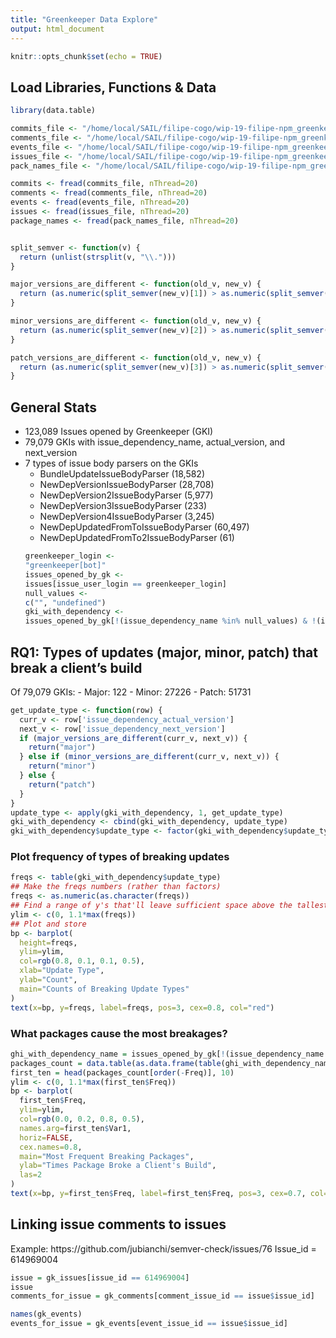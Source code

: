 ```yaml
---
title: "Greenkeeper Data Explore"
output: html_document
---
```


```r
knitr::opts_chunk$set(echo = TRUE)
```

## Load Libraries, Functions & Data
```r
library(data.table)

commits_file <- "/home/local/SAIL/filipe-cogo/wip-19-filipe-npm_greenkeeper_build_failures-data/2020-09-08/greenkeeper_commits.csv"
comments_file <- "/home/local/SAIL/filipe-cogo/wip-19-filipe-npm_greenkeeper_build_failures-data/2020-09-08/greenkeeper_comments.csv"
events_file <- "/home/local/SAIL/filipe-cogo/wip-19-filipe-npm_greenkeeper_build_failures-data/2020-09-08/greenkeeper_events.csv"
issues_file <- "/home/local/SAIL/filipe-cogo/wip-19-filipe-npm_greenkeeper_build_failures-data/2020-09-08/greenkeeper_issues.csv"
pack_names_file <- "/home/local/SAIL/filipe-cogo/wip-19-filipe-npm_greenkeeper_build_failures-data/2020-09-08/greenkeeper_package_names.csv"

commits <- fread(commits_file, nThread=20)
comments <- fread(comments_file, nThread=20)
events <- fread(events_file, nThread=20)
issues <- fread(issues_file, nThread=20)
package_names <- fread(pack_names_file, nThread=20)


split_semver <- function(v) {
  return (unlist(strsplit(v, "\\.")))
}

major_versions_are_different <- function(old_v, new_v) {
  return (as.numeric(split_semver(new_v)[1]) > as.numeric(split_semver(old_v)[1]))
}

minor_versions_are_different <- function(old_v, new_v) {
  return (as.numeric(split_semver(new_v)[2]) > as.numeric(split_semver(old_v)[2]))
}

patch_versions_are_different <- function(old_v, new_v) {
  return (as.numeric(split_semver(new_v)[3]) > as.numeric(split_semver(old_v)[3]))
}
```


## General Stats
- 123,089 Issues opened by Greenkeeper (GKI)
- 79,079 GKIs with issue_dependency_name, actual_version, and next_version
- 7 types of issue body parsers on the GKIs
  - BundleUpdateIssueBodyParser (18,582)
  - NewDepVersionIssueBodyParser (28,708)
  - NewDepVersion2IssueBodyParser (5,977)
  - NewDepVersion3IssueBodyParser (233)
  - NewDepVersion4IssueBodyParser (3,245)
  - NewDepUpdatedFromToIssueBodyParser (60,497)
  - NewDepUpdatedFromTo2IssueBodyParser (61)
```r
greenkeeper_login <- 
  "greenkeeper[bot]"
issues_opened_by_gk <- 
  issues[issue_user_login == greenkeeper_login]
null_values <- 
  c("", "undefined")
gki_with_dependency <- 
  issues_opened_by_gk[!(issue_dependency_name %in% null_values) & !(issue_dependency_actual_version %in% null_values) & !(issue_dependency_next_version %in% null_values)]
```

## RQ1: Types of updates (major, minor, patch) that break a client's build
Of 79,079 GKIs:
- Major: 122
- Minor: 27226
- Patch: 51731
```r

get_update_type <- function(row) {
  curr_v <- row['issue_dependency_actual_version']
  next_v <- row['issue_dependency_next_version']
  if (major_versions_are_different(curr_v, next_v)) {
    return("major")
  } else if (minor_versions_are_different(curr_v, next_v)) {
    return("minor")
  } else {
    return("patch")
  }
}
update_type <- apply(gki_with_dependency, 1, get_update_type)
gki_with_dependency <- cbind(gki_with_dependency, update_type)
gki_with_dependency$update_type <- factor(gki_with_dependency$update_type)
```
### Plot frequency of types of breaking updates
```r
freqs <- table(gki_with_dependency$update_type)
## Make the freqs numbers (rather than factors)
freqs <- as.numeric(as.character(freqs))
## Find a range of y's that'll leave sufficient space above the tallest bar
ylim <- c(0, 1.1*max(freqs))
## Plot and store
bp <- barplot(
  height=freqs,
  ylim=ylim,
  col=rgb(0.8, 0.1, 0.1, 0.5),
  xlab="Update Type",
  ylab="Count",
  main="Counts of Breaking Update Types"
)
text(x=bp, y=freqs, label=freqs, pos=3, cex=0.8, col="red")
```


### What packages cause the most breakages?
```r
ghi_with_dependency_name = issues_opened_by_gk[!(issue_dependency_name %in% null_values)]
packages_count = data.table(as.data.frame(table(ghi_with_dependency_name$issue_dependency_name)))
first_ten = head(packages_count[order(-Freq)], 10)
ylim <- c(0, 1.1*max(first_ten$Freq))
bp <- barplot(
  first_ten$Freq,
  ylim=ylim,
  col=rgb(0.0, 0.2, 0.8, 0.5),
  names.arg=first_ten$Var1, 
  horiz=FALSE, 
  cex.names=0.8, 
  main="Most Frequent Breaking Packages",
  ylab="Times Package Broke a Client's Build",
  las=2
)
text(x=bp, y=first_ten$Freq, label=first_ten$Freq, pos=3, cex=0.7, col=rgb(0.0, 0.1, 0.9, 0.9))

```



## Linking issue comments to issues
Example: https://github.com/jubianchi/semver-check/issues/76
Issue_id = 614969004
```r
issue = gk_issues[issue_id == 614969004]
issue
comments_for_issue = gk_comments[comment_issue_id == issue$issue_id]

names(gk_events)
events_for_issue = gk_events[event_issue_id == issue$issue_id]
```



